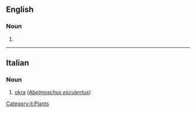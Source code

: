 ==English==

===Noun===
{{en-noun|~}}

# {{alternative form of|gumbo|lang=en}}

{{Webster 1913}}

----

==Italian==

===Noun===
{{it-noun|m}}

# [[okra]] (''[[Abelmoschus esculentus]]'')

[[Category:it:Plants]]